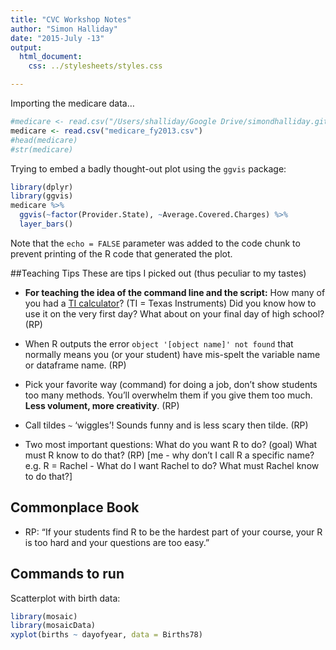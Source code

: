 ```yaml
---
title: "CVC Workshop Notes"
author: "Simon Halliday"
date: "2015-July -13"
output: 
  html_document:
    css: ../stylesheets/styles.css

---
```



Importing the medicare data... 
```r
#medicare <- read.csv("/Users/shalliday/Google Drive/simondhalliday.github.io/cvc_workshop/medicare_fy2013.csv")
medicare <- read.csv("medicare_fy2013.csv")
#head(medicare)
#str(medicare)
```

Trying to embed a badly thought-out plot using the `ggvis` package:

```r
library(dplyr)
library(ggvis)
medicare %>% 
  ggvis(~factor(Provider.State), ~Average.Covered.Charges) %>%
  layer_bars()

```

Note that the `echo = FALSE` parameter was added to the code chunk to prevent printing of the R code that generated the plot.



##Teaching Tips
These are tips I picked out (thus peculiar to my tastes)

* __For teaching the idea of the command line and the script:__ How many of you had a [TI calculator](https://en.wikipedia.org/wiki/Comparison_of_Texas_Instruments_graphing_calculators)? (TI = Texas Instruments) Did you know how to use it on the very first day? What about on your final day of high school? (RP)

* When R outputs the error `object '[object name]' not found` that normally means you (or your student) have mis-spelt the variable name or dataframe name. (RP)

* Pick your favorite way (command) for doing a job, don't show students too many methods. You'll overwhelm them if you give them too much. __Less volument, more creativity__. (RP)

* Call tildes `~` 'wiggles'! Sounds funny and is less scary then tilde. (RP) 

* Two most important questions: What do you want R to do? (goal) What must R know to do that? (RP) [me - why don't I call R a specific name? e.g. R = Rachel - What do I want Rachel to do? What must Rachel know to do that?]

## Commonplace Book

* RP: "If your students find R to be the hardest part of your course, your R is too hard and your questions are too easy."


## Commands to run
Scatterplot with birth data:
```r
library(mosaic)
library(mosaicData)
xyplot(births ~ dayofyear, data = Births78)

```


```r

```



